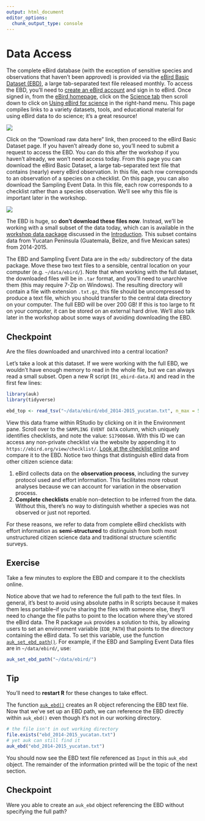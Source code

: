 ```yaml
---
output: html_document
editor_options: 
  chunk_output_type: console
---
```


# Data Access {#access}

The complete eBird database (with the exception of sensitive species and observations that haven't been approved) is provided via the [eBird Basic Dataset (EBD)](https://ebird.org/science/download-ebird-data-products), a large tab-separated text file released monthly. To access the EBD, you'll need to [create an eBird account](https://secure.birds.cornell.edu/cassso/account/create) and sign in to eBird. Once signed in, from the [eBird homepage](https://ebird.org/), click on the [Science tab](https://ebird.org/science) then scroll down to click on [Using eBird for science](https://ebird.org/science/download-ebird-data-products) in the right-hand menu. This page compiles links to a variety datasets, tools, and educational material for using eBird data to do science; it's a great resource!

![](assets/img/03_access_science.png)

Click on the "Download raw data here" link, then proceed to the eBird Basic Dataset page. If you haven't already done so, you'll need to submit a request to access the EBD. You can do this after the workshop if you haven't already, we won't need access today. From this page you can download the eBird Basic Dataset, a large tab-separated text file that contains (nearly) every eBird observation. In this file, each row corresponds to an observation of a species on a checklist. On this page, you can also download the Sampling Event Data. In this file, each row corresponds to a checklist rather than a species observation. We'll see why this file is important later in the workshop.

![](assets/img/03_access_ebd.png)

The EBD is huge, so **don't download these files now**. Instead, we'll be working with a small subset of the data today, which can is available in the [workshop data package](https://github.com/mstrimas/ebp-workshop/raw/master/raw-data/ebp-workshop.zip) discussed in the [Introduction](#intro). This subset contains data from Yucatan Peninsula (Guatemala, Belize, and five Mexican sates) from 2014-2015.

The EBD and Sampling Event Data are in the `edb/` subdirectory of the data package. Move these two text files to a sensible, central location on your computer (e.g. `~/data/ebird/`). Note that when working with the full dataset, the downloaded files will be in `.tar` format, and you'll need to unarchive them (this may require 7-Zip on Windows). The resulting directory will contain a file with extension `.txt.gz`, this file should be uncompressed to produce a text file, which you should transfer to the central data directory on your computer. The full EBD will be over 200 GB! If this is too large to fit on your computer, it can be stored on an external hard drive. We'll also talk later in the workshop about some ways of avoiding downloading the EBD.

<div class="checkpoint">
  <h2>Checkpoint</h2>
  Are the files downloaded and unarchived into a central location?
</div>

Let's take a look at this dataset. If we were working with the full EBD, we wouldn't have enough memory to read in the whole file, but we can always read a small subset. Open a new R script (`01_ebird-data.R`) and read in the first few lines:

```r
library(auk)
library(tidyverse)

ebd_top <- read_tsv("~/data/ebird/ebd_2014-2015_yucatan.txt", n_max = 5)
```

View this data frame within RStudio by clicking on it in the Environment pane. Scroll over to the `SAMPLING EVENT DATA` column, which uniquely identifies checklists, and note the value: `S17908640`. With this ID we can access any non-private checklist via the website by appending it to `https://ebird.org/view/checklist/`. [Look at the checklist online](https://ebird.org/view/checklist/S17908640) and compare it to the EBD. Notice two things that distinguish eBird data from other citizen science data:

1. eBird collects data on the **observation process**, including the survey protocol used and effort information. This facilitates more robust analyses because we can account for variation in the observation process.
2. **Complete checklists** enable non-detection to be inferred from the data. Without this, there's no way to distinguish whether a species was not observed or just not reported.

For these reasons, we refer to data from complete eBird checklists with effort information as **semi-structured** to distinguish from both most unstructured citizen science data and traditional structure scientific surveys.

<div class="exercise">
  <h2>Exercise</h2>
  Take a few minutes to explore the EBD and compare it to the checklists online.
</div>

Notice above that we had to reference the full path to the text files. In general, it's best to avoid using absolute paths in R scripts because it makes them less portable–if you're sharing the files with someone else, they'll need to change the file paths to point to the location where they've stored the eBird data. The R package `auk` provides a solution to this, by allowing users to set an environment variable (`EDB_PATH`) that points to the directory containing the eBird data. To set this variable, use the function [`auk_set_ebd_path()`](https://cornelllabofornithology.github.io/auk/reference/auk_set_ebd_path.html). For example, if the EBD and Sampling Event Data files are in `~/data/ebird/`, use:

```r
auk_set_ebd_path("~/data/ebird/")
```

<div class="tip">
  <h2>Tip</h2>
  You'll need to **restart R** for these changes to take effect.
</div>

The function [`auk_ebd()`](https://cornelllabofornithology.github.io/auk/reference/auk_ebd.html) creates an R object referencing the EBD text file. Now that we've set up an EBD path, we can reference the EBD directly within `auk_ebd()` even though it's not in our working directory.

```r
# the file isn't in out working directory
file.exists("ebd_2014-2015_yucatan.txt")
# yet auk can still find it
auk_ebd("ebd_2014-2015_yucatan.txt")
```

You should now see the EBD text file referenced as `Input` in this `auk_ebd` object. The remainder of the information printed will be the topic of the next section.

<div class="checkpoint">
  <h2>Checkpoint</h2>
  Were you able to create an `auk_ebd` object referencing the EBD without specifying the full path?
</div>